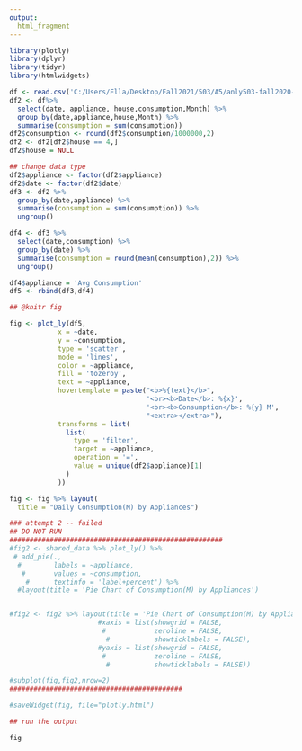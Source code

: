 ```yaml
---
output:
  html_fragment
---
```

```r
library(plotly)
library(dplyr)
library(tidyr)
library(htmlwidgets)

df <- read.csv('C:/Users/Ella/Desktop/Fall2021/503/A5/anly503-fall2020-a5-EllayW/plot-data.csv')
df2 <- df%>%
  select(date, appliance, house,consumption,Month) %>%
  group_by(date,appliance,house,Month) %>%
  summarise(consumption = sum(consumption))
df2$consumption <- round(df2$consumption/1000000,2)
df2 <- df2[df2$house == 4,]
df2$house = NULL

## change data type
df2$appliance <- factor(df2$appliance)
df2$date <- factor(df2$date)
df3 <- df2 %>% 
  group_by(date,appliance) %>%
  summarise(consumption = sum(consumption)) %>% 
  ungroup()

df4 <- df3 %>%
  select(date,consumption) %>%
  group_by(date) %>%
  summarise(consumption = round(mean(consumption),2)) %>%
  ungroup()

df4$appliance = 'Avg Consumption'
df5 <- rbind(df3,df4)

## @knitr fig

fig <- plot_ly(df5, 
            x = ~date, 
            y = ~consumption, 
            type = 'scatter',
            mode = 'lines',
            color = ~appliance, 
            fill = 'tozeroy',
            text = ~appliance,
            hovertemplate = paste("<b>%{text}</b>",
                                  '<br><b>Date</b>: %{x}',
                                  '<br><b>Consumption</b>: %{y} M',
                                  "<extra></extra>"),
            transforms = list(
              list(
                type = 'filter',
                target = ~appliance,
                operation = '=',
                value = unique(df2$appliance)[1]
              )
            ))

fig <- fig %>% layout(
  title = "Daily Consumption(M) by Appliances")

### attempt 2 -- failed
## DO NOT RUN
#####################################################
#fig2 <- shared_data %>% plot_ly() %>%
 # add_pie(., 
  #        labels = ~appliance, 
   #       values = ~consumption, 
    #      textinfo = 'label+percent') %>%
  #layout(title = 'Pie Chart of Consumption(M) by Appliances')


#fig2 <- fig2 %>% layout(title = 'Pie Chart of Consumption(M) by Appliances',
                      #xaxis = list(showgrid = FALSE, 
                       #            zeroline = FALSE, 
                        #           showticklabels = FALSE),
                      #yaxis = list(showgrid = FALSE, 
                       #            zeroline = FALSE, 
                        #           showticklabels = FALSE))

#subplot(fig,fig2,nrow=2)
###########################################

#saveWidget(fig, file="plotly.html")


```

```r
## run the output

fig
```


